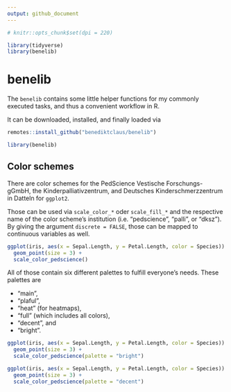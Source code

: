 ```yaml
---
output: github_document
---
```


```r
# knitr::opts_chunk$set(dpi = 220)

library(tidyverse)
library(benelib)
```


# benelib
The `benelib` contains some little helper functions for my commonly executed tasks, and thus a convenient workflow in R.

It can be downloaded, installed, and finally loaded via

```r
remotes::install_github("benediktclaus/benelib")

library(benelib)
```


## Color schemes
There are color schemes for the PedScience Vestische Forschungs-gGmbH, the Kinderpalliativzentrum, and Deutsches Kinderschmerzzentrum in Datteln for `ggplot2`.

Those can be used via `scale_color_*` oder `scale_fill_*` and the respective name of the color scheme's institution (i.e. "pedscience", "palli", or "dksz"). By giving the argument `discrete = FALSE`, those can be mapped to continuous variables as well.

```r
ggplot(iris, aes(x = Sepal.Length, y = Petal.Length, color = Species)) +
  geom_point(size = 3) +
  scale_color_pedscience()
```

All of those contain six different palettes to fulfill everyone's needs. These palettes are

- "main",
- "plaful",
- "heat" (for heatmaps),
- "full" (which includes all colors),
- "decent", and
- "bright".

```r
ggplot(iris, aes(x = Sepal.Length, y = Petal.Length, color = Species)) +
  geom_point(size = 3) +
  scale_color_pedscience(palette = "bright")

ggplot(iris, aes(x = Sepal.Length, y = Petal.Length, color = Species)) +
  geom_point(size = 3) +
  scale_color_pedscience(palette = "decent")
```

